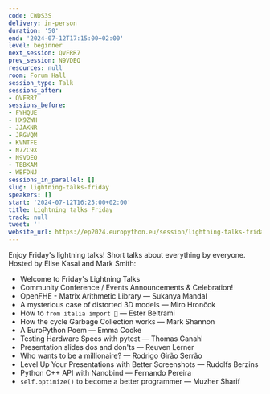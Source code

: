 ```yaml
---
code: CWDS3S
delivery: in-person
duration: '50'
end: '2024-07-12T17:15:00+02:00'
level: beginner
next_session: QVFRR7
prev_session: N9VDEQ
resources: null
room: Forum Hall
session_type: Talk
sessions_after:
- QVFRR7
sessions_before:
- FYHQUE
- HX9ZWH
- JJAKNR
- JRGVQM
- KVNTFE
- N7ZC9X
- N9VDEQ
- TBBKAM
- WBFDNJ
sessions_in_parallel: []
slug: lightning-talks-friday
speakers: []
start: '2024-07-12T16:25:00+02:00'
title: Lightning talks Friday
track: null
tweet: ''
website_url: https://ep2024.europython.eu/session/lightning-talks-friday
---
```


Enjoy Friday's lightning talks! Short talks about everything by everyone. Hosted by Elise Kasai and Mark Smith:

- Welcome to Friday's Lightning Talks
- Community Conference / Events Announcements & Celebration!
- OpenFHE - Matrix Arithmetic Library — Sukanya Mandal
- A mysterious case of distorted 3D models — Miro Hrončok
- How to ``from italia import 🤌`` — Ester Beltrami
- How the cycle Garbage Collection works — Mark Shannon
- A EuroPython Poem — Emma Cooke
- Testing Hardware Specs with pytest — Thomas Ganahl
- Presentation slides dos and don'ts — Reuven Lerner
- Who wants to be a millionaire? — Rodrigo Girão Serrão
- Level Up Your Presentations with Better Screenshots — Rudolfs Berzins
- Python C++ API with Nanobind — Fernando Pereira
- ``self.optimize()`` to become a better programmer — Muzher Sharif
